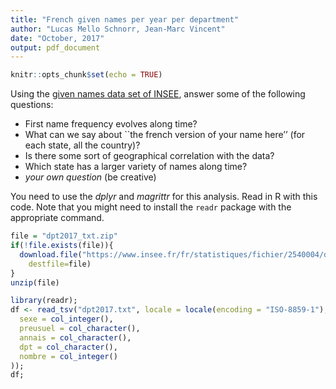 ```yaml
---
title: "French given names per year per department"
author: "Lucas Mello Schnorr, Jean-Marc Vincent"
date: "October, 2017"
output: pdf_document
---
```


```r
knitr::opts_chunk$set(echo = TRUE)
```

Using the [given names data
set of INSEE](https://www.insee.fr/fr/statistiques/fichier/2540004/dpt2017_txt.zip), answer some of the following questions:

- First name frequency evolves along time?
- What can we say about ``the french version of your name here'' (for each state, all the country)?
- Is there some sort of geographical correlation with the data?
- Which state has a larger variety of names along time?
- _your own question_ (be creative)

You need to use the _dplyr_ and _magrittr_ for this analysis. Read in R with this code. Note that you might need to install the `readr` package with the appropriate command.

```r
file = "dpt2017_txt.zip"
if(!file.exists(file)){
  download.file("https://www.insee.fr/fr/statistiques/fichier/2540004/dpt2017_txt.zip",
	destfile=file)
}
unzip(file)
```

```r
library(readr);
df <- read_tsv("dpt2017.txt", locale = locale(encoding = "ISO-8859-1"), col_types=cols(
  sexe = col_integer(),
  preusuel = col_character(),
  annais = col_character(),
  dpt = col_character(),
  nombre = col_integer()
));
df;
```

